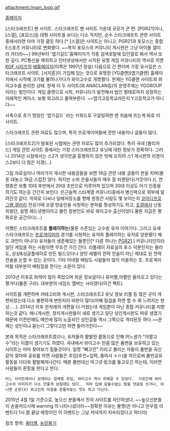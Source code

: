 attachment:/main_logo.gif

[http://www.ygosu.com/ 홈페이지]

[스타크래프트] 팬 사이트. 스타크래프트 팬 사이트 가운데 규모가 큰 편. [PGR21]이나, [스갤], [포모스]등 대형 사이트들 보다는 다소 작지만, 순수 스타크래프트 관련 사이트 중에서라면 아마 가장 클듯 하다.[* [스갤]은 사이트는 아니고, PGR21과 포모스는 종합 E스포츠 커뮤니티로 변화했다. ~~특히 포모스의 커뮤니티 게시판은 그냥 아이돌 갤이라 카더라~~]
99년부터 '엽기길드'홈페이지가 각종 검색포탈에 있던걸로 봐서 역사 또한 깊다. PC통신을 제외하고 인터넷상에서만 시작된 유명 게임 커뮤니티의 역사로 치면 [[KOF 시리즈]]의 [[배틀페이지]](이쪽은 1997년 창설) 다음으로 긴 편이며 가장 유서깊은 스타크래프트 사이트.
[서지훈]이 가입해 있는 것으로 유명한 [YG클랜](엽기클랜) 홈페이지에서 시작해 크기를 불려나가다가 와이고수로 개명했다. 현재는 YG클랜 사이트와 와이고수를 분리한 상태. 현재 이 두 사이트(외 ANACLAN등)의 운영주체는 YGGROUP이라는 법인이다. 게임 클랜으로 시작, 커뮤니티가 발전해서 법인 형태로까지 성장하는 이례적인 케이스. 
보통 와고라고 줄여부른다. ~~엽기고등학교라든지 Y고등학교가 아니다~~

사족으로 초기 명칭인 '엽기길드' 라는 키워드로 구글링하면 맨 처음에 뜨는게 바로 이 사이트.

스타크래프트 관련 자료도 많으며, 특히 프로게이머들에 관한 내용이나 글들이 많다.

[스타크래프트2]가 발표된 시점에는 관련 자료도 많이 추가되었다. 특히 국내 [블리자드] 게임 관련 사이트 중에서는 가장 스타크래프트2 유닛에 대한 정보가 정확하다. 그러나 2014년 시점에서는 스2가 생각만큼 흥행하지 않은 탓에 오히려 스1 게시판의 리젠이 스2보다 더 많은 지경(...)

그림 자료실이나 여러가지 게시판 내용글들을 보면 19금 관련 내용 글들이 판을 치며(물론 대놓고 19금 스럽진 않다. 하지만 소위 은꼴사들이 매우 잘 리젠된다(거짓이다.)), 연령층은 보통 10대 후반에서 20대 초반으로 이루어져 있으며 30대 이상도 아기 인증을 하기도 하는등 간간히 보인다. 
은근슬쩍 스타계열 커뮤니티중에서 병신력으로 외부에 알려진것 같다. 의외로 디씨나 일베저장소를 향해 원정간 사람도 몇 보이는지 [[코미디프로그램 갤러리]] 전성기때 코갤 방송인을 사칭하는 분파를 형성하기도 하고, [[춫갤]]에서 난동 피웠던, 일명 레드넷맨이라고 불린 장본인도 바로 와이고수 출신이었다.물론 지금은 평화로운 공간이다(...)

어쨌든 스타크래프트를 '''플레이하는'''(물론 수준있는 고수층 유저 이야기다. 그리고 요새 스타크래프트는 [[프로게이머]]의 경기를 시청하는 유저와 플레이하는 유저로 양분됐다 해도 과언이 아니다) 유저들이 생존해있는 둘뿐인[* 다른 하나는 [[PGR21]].] 커뮤니티인지라 일단 게임을 하는 사람이면 무조건 가긴 간다.
리플레이 자료실의 포스 덕분인지는 몰라도, 상상&싱글플레이로 만든 빌드오더나 양민 레벨의 전략 전술이 아닌 제대로 된 전략전술을 논할 수 있는 곳이다. 기타 미네랄 배팅도 사람들이 많이 이용하는 듯. 프로게이머들 대부분이 배팅질을 한다는 소문이 있다.

2013년 이후로 화력이 많이 죽었으며 퍼온 정보글이나 유머짤,야짤만 올라오고 있다는 평가다(물론 구라). 대부분의 네임드 멤버는 사라졌다(이건 팩트).

사이트를 개편하며 카테고리와 게시판, 스타크래프트2 유닛 정보 리플 등 많은 곳이 개편되었는데 다소 불편하게 변한지라 비판이 많다(어째 점검을 하면 할 수 록 느려지는 현상.....). 2014년 이후 한차례의 개편을 더 거쳤는데 게임뿐이 아닌 종합 커뮤니티를 지향하는것 같다. 애니게시판, 정치게시판들이 새로 생기고 일단 성인게시판도 따로 생겼기 때문에 이전만해도 메인에 많이 노출되던 성인글들 역시 그쪽으로 격리된듯 하다.~~문제는 성인이냐 묻는디 그렇다고만 하면 들어가진다~~

본래 목적은 스타크래프트였으나, 유저들의 활발한 활동으로 인해 어느센가 "야짤고수"라는 이름이 생기기도 하였다.  국내에서 와이고수 만큼 많은 품번을 보유하고 있는 사이트는 아마 찾아보기 힘들것이다.  일명 "뼈고인" 이라고 불리는 자들이 품번을 귀신 같이 찾아와 공유를 하면 사람들은 추입(추천+입력, 줄여서 ㅊㅇ)을 하므로써 품번공유활동을 더더욱 활발해져나간다.  때론 품번대신 마그넷 링크를 들고오긴 하는데, 이러면 사람들이 환장을 한다고 한다.


 어느 사이트에서나 문제되는 일베충 유입, 와이고수 역시 피해갈 수 있었다.  이로인해 와이고수의 이미지가 다소 안좋게 보일때도 있다.  차마 입에 담을수없는 말을 댓글로 쓰거나, 아니면 순한(X) 와고인의 마음을 흔들어놓는 짓도 하고 다닌다.


2015년 4월 1일 기준으로, 높으신 분들께서 친히 사이트를 차단하셨다. ~~높으신분들이 손을저으시매 warning 이 나타나셨더라~~정확한 이유는 불명(은 아니고 만우절 이벤트다 1시 쯤 끝날 예정이던 이 이벤트는 그날 저녁까지 지속되었다고 하더라)

참조 항목: [[쿼터플]], [[농민봉기]]

